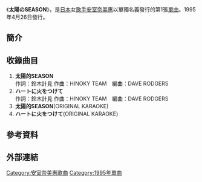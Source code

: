 {{Unreferenced|time=2015-12-17T00:34:06+00:00}} 
{{Infobox Single
| Name        = 太陽のSEASON
| Artist      = [[安室奈美惠|安室奈美惠]]
| Album       = [[DANCE_TRACKS_VOL.1|DANCE TRACKS VOL.1]]
| Cover       = 
| Released    = 1995年4月26日
| Recorded    =
| Genre       = [[J-POP|J-POP]]
| Length      = 
| Label       = [[東芝EMI|東芝EMI]]
| Producer    = 
| Reviews     =
| Chart position = *週間最高排行第5位（[[Oricon公信榜|Oricon]]）
| Certification =
| Last single  = 
| This single  = '''太陽のSEASON'''<br />（1995年）
| Next single  = [[Stop_the_music|Stop the music]]<br />（1995年）
|}}
《'''太陽のSEASON'''》，是[[日本|日本]]女[[歌手|歌手]][[安室奈美惠|安室奈美惠]]以單獨名義發行的第1張[[單曲|單曲]]。1995年4月26日發行。

==簡介==

==收錄曲目==
# '''太陽的SEASON''' <br />作詞：鈴木計見 作曲：HINOKY TEAM　編曲：DAVE RODGERS
# '''ハートに火をつけて''' <br />作詞：鈴木計見 作曲：HINOKY TEAM　編曲：DAVE RODGERS
# '''太陽的SEASON'''(ORIGINAL KARAOKE)
# '''ハートに火をつけて'''(ORIGINAL KARAOKE)


==參考資料==
{{reflist}}

==外部連結==
{{安室奈美惠}}


{{DEFAULTSORT:}}
[[Category:安室奈美惠歌曲|Category:安室奈美惠歌曲]]
[[Category:1995年單曲|Category:1995年單曲]]